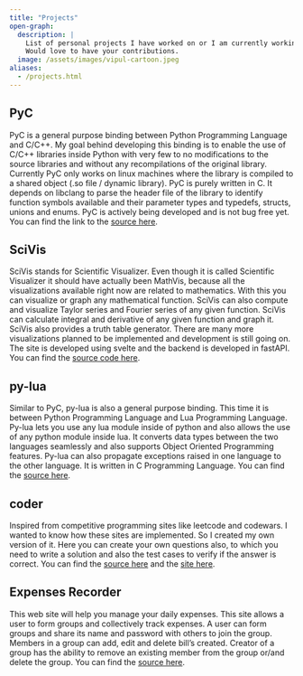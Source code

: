 ```yaml
---
title: "Projects"
open-graph:
  description: |
    List of personal projects I have worked on or I am currently working on.
    Would love to have your contributions.
  image: /assets/images/vipul-cartoon.jpeg
aliases: 
  - /projects.html
---
```



## PyC

PyC is a general purpose binding between Python Programming Language and C/C++.
My goal behind developing this binding is to enable the use of C/C++ libraries inside Python with very few to no
modifications to the source libraries and without any recompilations of the original library.
Currently PyC only works on linux machines where the library is compiled to a shared object
(.so file / dynamic library). PyC is purely written in C.
It depends on libclang to parse the header file of the library to identify function symbols available and their
parameter types and typedefs, structs, unions and enums.
PyC is actively being developed and is not bug free yet.
You can find the link to the [source here](https://github.com/Vipul-Cariappa/PyC).

## SciVis

SciVis stands for Scientific Visualizer.
Even though it is called Scientific Visualizer it should have actually been MathVis,
because all the visualizations available right now are related to mathematics.
With this you can visualize or graph any mathematical function.
SciVis can also compute and visualize Taylor series and Fourier series of any given function.
SciVis can calculate integral and derivative of any given function and graph it.
SciVis also provides a truth table generator.
There are many more visualizations planned to be implemented and development is still going on.
The site is developed using svelte and the backend is developed in fastAPI.
You can find the [source code here](https://github.com/Vipul-Cariappa/Math-Stuff).

## py-lua

Similar to PyC, py-lua is also a general purpose binding.
This time it is between Python Programming Language and Lua Programming Language.
Py-lua lets you use any lua module inside of python and also allows the use of any python module inside lua.
It converts data types between the two languages seamlessly and also supports Object Oriented Programming features.
Py-lua can also propagate exceptions raised in one language to the other language.
It is written in C Programming Language.
You can find the [source here](https://github.com/Vipul-Cariappa/py-lua).

## coder

Inspired from competitive programming sites like leetcode and codewars.
I wanted to know how these sites are implemented. So I created my own version of it.
Here you can create your own questions also,
to which you need to write a solution and also the test cases to verify if the answer is correct.
You can find the [source here](https://github.com/Vipul-Cariappa/coder)
and the [site here](https://codeturing.in/).

## Expenses Recorder

This web site will help you manage your daily expenses.
This site allows a user to form groups and collectively track expenses.
A user can form groups and share its name and password with others to join the group. Members in a group can add,
edit and delete bill's created.
Creator of a group has the ability to remove an existing member from the group or/and delete the group.
You can find the [source here](https://github.com/Vipul-Cariappa/Expenses-Recorder-Web).
